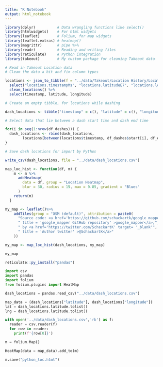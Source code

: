```yaml
---
title: "R Notebook"
output: html_notebook
---
```


```r
library(dplyr)          # Data wrangling functions like select()
library(htmlwidgets)    # For html widgets
library(leaflet)        # Folium, for map widgets
library(leaflet.extras) # heatmap()
library(magrittr)       # pipe %>% 
library(readr)          # Reading and writing files
library(reticulate)     # Python integration
library(takeout)        # My custom package for cleaning Takeout data

# Read in Takeout Location data
# Clean the data a bit and fix column types

locations <- json_to_tibble(f = "../data/Takeout/Location History/Location History.json") %>%
  select("locations.timestampMs", "locations.latitudeE7", "locations.longitudeE7", "locations.accuracy") %>% 
  clean_locations() %>%
  select(timestamp, latitude, longitude)

# Create an empty tibble, for locations while dashing

dash_locations <- tibble("timestamp" = c(), "latitude" = c(), "longitude" = c())

# Select data that lie between a dash start time and dash end time

for(i in seq(1:nrow(df_dashes))) {
  dash_locations <- rbind(dash_locations,
        locations[between(locations$timestamp, df_dashes$start[i], df_dashes$end[i]),])
}

# Save dash locations for import by Python

write_csv(dash_locations, file = "../data/dash_locations.csv")
```

```r
map_loc_hist <- function(df, m) {
    m <- m %>%
      addHeatmap(
        data = df, group = "Location Heatmap",
        blur = 30, radius = 15, max = 0.85, gradient = "Blues"
      )
    return(m)
  }
```


```r
my_map <- leaflet()%>%
    addTiles(group = "OSM (default)", attribution = paste0(
      "Source code: <a href='https://github.com/schackartk/google_mapper' target= '_blank'",
      " title = 'google_mapper GitHub repository' >google_mapper</a>,",
      " by <a href='https://twitter.com/SchackartK' target= '_blank'",
      " title = 'Author twitter' >@SchackartK</a>"
    ))

my_map <- map_loc_hist(dash_locations, my_map)

my_map
```


```r
reticulate::py_install("pandas")

```

```python
import csv
import pandas
import folium
from folium.plugins import HeatMap

dash_locations = pandas.read_csv("../data/dash_locations.csv")

map_data = (dash_locations["latitude"], dash_locations["longitude"])
lat = dash_locations.latitude.tolist()
lng = dash_locations.latitude.tolist()

with open('../data/dash_locations.csv','rb') as f:
  reader = csv.reader(f)
  for row in reader:
    print(f'{row[0]}')

m = folium.Map()

HeatMap(data = map_data).add_to(m)

m.save("python_loc.html")
```


